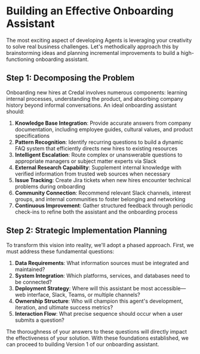 # Building an Effective Onboarding Assistant

The most exciting aspect of developing Agents is leveraging your creativity to solve real business challenges. Let's methodically approach this by brainstorming ideas and planning incremental improvements to build a high-functioning onboarding assistant.

## Step 1: Decomposing the Problem

Onboarding new hires at Credal involves numerous components: learning internal processes, understanding the product, and absorbing company history beyond informal conversations. An ideal onboarding assistant should:

1. **Knowledge Base Integration**: Provide accurate answers from company documentation, including employee guides, cultural values, and product specifications
2. **Pattern Recognition**: Identify recurring questions to build a dynamic FAQ system that efficiently directs new hires to existing resources
3. **Intelligent Escalation**: Route complex or unanswerable questions to appropriate managers or subject matter experts via Slack
4. **External Research Capability**: Supplement internal knowledge with verified information from trusted web sources when necessary
5. **Issue Tracking**: Create Jira tickets when new hires encounter technical problems during onboarding
6. **Community Connection**: Recommend relevant Slack channels, interest groups, and internal communities to foster belonging and networking
7. **Continuous Improvement**: Gather structured feedback through periodic check-ins to refine both the assistant and the onboarding process

## Step 2: Strategic Implementation Planning

To transform this vision into reality, we'll adopt a phased approach. First, we must address these fundamental questions:

1. **Data Requirements**: What information sources must be integrated and maintained?
2. **System Integration**: Which platforms, services, and databases need to be connected?
3. **Deployment Strategy**: Where will this assistant be most accessible—web interface, Slack, Teams, or multiple channels?
4. **Ownership Structure**: Who will champion this agent's development, iteration, and ultimate success metrics?
5. **Interaction Flow**: What precise sequence should occur when a user submits a question?

The thoroughness of your answers to these questions will directly impact the effectiveness of your solution. With these foundations established, we can proceed to building Version 1 of our onboarding assistant.
